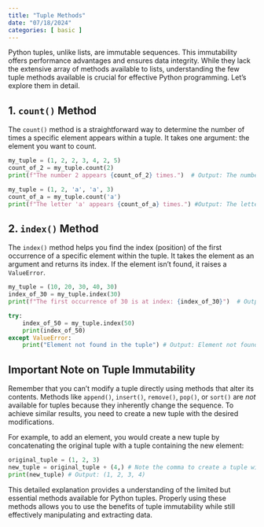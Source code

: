 ```yaml
---
title: "Tuple Methods"
date: "07/18/2024"
categories: [ basic ]
---
```



Python tuples, unlike lists, are immutable sequences.  This immutability offers performance advantages and ensures data integrity. While they lack the extensive array of methods available to lists, understanding the few tuple methods available is crucial for effective Python programming. Let's explore them in detail.

## 1. `count()` Method

The `count()` method is a straightforward way to determine the number of times a specific element appears within a tuple.  It takes one argument: the element you want to count.

```python
my_tuple = (1, 2, 2, 3, 4, 2, 5)
count_of_2 = my_tuple.count(2)
print(f"The number 2 appears {count_of_2} times.")  # Output: The number 2 appears 3 times.

my_tuple = (1, 2, 'a', 'a', 3)
count_of_a = my_tuple.count('a')
print(f"The letter 'a' appears {count_of_a} times.") #Output: The letter 'a' appears 2 times.
```

## 2. `index()` Method

The `index()` method helps you find the index (position) of the first occurrence of a specific element within the tuple. It takes the element as an argument and returns its index.  If the element isn't found, it raises a `ValueError`.

```python
my_tuple = (10, 20, 30, 40, 30)
index_of_30 = my_tuple.index(30)
print(f"The first occurrence of 30 is at index: {index_of_30}")  # Output: The first occurrence of 30 is at index: 2

try:
    index_of_50 = my_tuple.index(50)
    print(index_of_50)
except ValueError:
    print("Element not found in the tuple") # Output: Element not found in the tuple

```

##  Important Note on Tuple Immutability

Remember that you can't modify a tuple directly using methods that alter its contents.  Methods like `append()`, `insert()`, `remove()`, `pop()`, or `sort()` are *not* available for tuples because they inherently change the sequence.  To achieve similar results, you need to create a new tuple with the desired modifications.

For example, to add an element, you would create a new tuple by concatenating the original tuple with a tuple containing the new element:

```python
original_tuple = (1, 2, 3)
new_tuple = original_tuple + (4,) # Note the comma to create a tuple with one element
print(new_tuple) # Output: (1, 2, 3, 4)
```


This detailed explanation provides a  understanding of the limited but essential methods available for Python tuples.  Properly using these methods allows you to use the benefits of tuple immutability while still effectively manipulating and extracting data.

